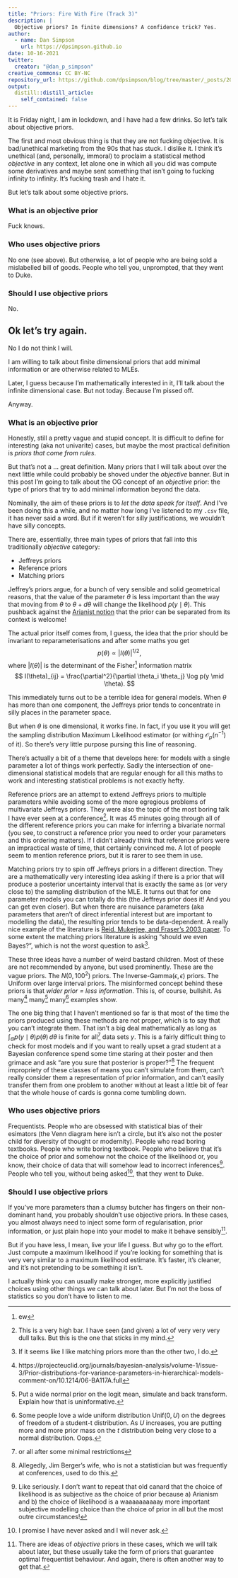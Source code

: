 ```yaml
---
title: "Priors: Fire With Fire (Track 3)"
description: |
  Objective priors? In finite dimensions? A confidence trick? Yes.
author:
  - name: Dan Simpson
    url: https://dpsimpson.github.io
date: 10-16-2021
twitter:
  creator: "@dan_p_simpson"
creative_commons: CC BY-NC
repository_url: https://github.com/dpsimpson/blog/tree/master/_posts/2021-10-15-priors3
output:
  distill::distill_article:
    self_contained: false
---
```


It is Friday night, I am in lockdown, and I have had a few drinks. So let's talk about objective priors.

The first and most obvious thing is that they are not fucking objective. It is bad/unethical marketing from the 90s that has stuck. I dislike it. I think it's unethical (and, personally, immoral) to proclaim a statistical method _objective_ in any context, let alone one in which all you did was compute some derivatives and maybe sent something that isn't going to fucking infinity to infinity. It's fucking trash and I hate it.

But let's talk about some objective priors.


### What is an objective prior

Fuck knows.

### Who uses objective priors
No one (see above). But otherwise, a lot of people who are being sold a mislabelled bill of goods. People who tell you, unprompted, that they went to Duke.

### Should I use objective priors

No.

## Ok let's try again.

No I do not think I will.

I am willing to talk about finite dimensional priors that add minimal information or are otherwise related to MLEs.

Later, I guess because I'm mathematically interested in it, I'll talk about the infinite dimensional case. But not today. Because I'm pissed off.

Anyway.

### What is an objective prior

Honestly, still a pretty vague and stupid concept. It is difficult to define for interesting (aka not univarite) cases, but maybe the most practical definition is _priors that come from rules_.

But that's not a ... great definition. Many priors that I will talk about over the next little while could probably be shoved under the _objective_ banner. But in this post I'm going to talk about the OG concept of an _objective_ prior: the type of priors that try to add minimal information beyond the data.

Nominally, the aim of these priors is to _let the data speak for itself_. 
And I've been doing this a while, and no matter how long I've listened to my 
`.csv` file, it has never said a word. But if it weren't for silly justifications, we wouldn't have silly concepts.

There are, essentially, three main types of priors that fall into this traditionally _objective_ category:

- Jeffreys priors
- Reference priors
- Matching priors

Jeffrey's priors argue, for a bunch of very sensible and solid geometrical reasons, that the value of the parameter $\theta$ is less important than the way that moving from $\theta$ to $\theta + d\theta$ will change the likelihood $p(y \mid \theta)$. This pushback against the [Arianist notion](https://statmodeling.stat.columbia.edu/2018/08/21/against-arianism/) that the prior can be separated from its context is welcome!

The actual prior itself comes from, I guess, the idea that the prior should be invariant to reparameterisations and after some maths you get $$
p(\theta ) \propto |I(\theta)|^{1/2},
$$ where $|I(\theta)|$ is the determinant of the Fisher^[ew] information matrix $$
I(\theta)_{ij} = \frac{\partial^2}{\partial \theta_i \theta_j} \log p(y \mid \theta).
$$

This immediately turns out to be a terrible idea for general models. When $\theta$ has more than one component, the Jeffreys prior tends to concentrate in silly places in the parameter space. 

But when $\theta$ is one dimensional, it works fine. In fact, if you use it you will get the sampling distribution Maximum Likelihood estimator (or withing $\mathcal{O}_p(n^{-1})$ of it). So there's very little purpose pursing this line of reasoning.  

There's actually a bit of a theme that develops here: for models with a single parameter a lot of things work perfectly. Sadly the intersection of one-dimensional statistical models that are regular enough for all this maths to work and interesting statistical problems is not exactly hefty. 

Reference priors are an attempt to extend Jeffreys priors to multiple parameters while avoiding some of the more egregious problems of multivariate Jeffreys priors. They were also the topic of the most boring talk I have ever seen at a conference^[This is a very high bar. I have seen (and given) a lot of very very very dull talks. But this is the one that sticks in my mind.]. It was 45 minutes going through all of the different reference priors you can make for inferring a bivariate normal (you see, to construct a reference prior you need to order your parameters and this ordering matters). If I didn't already think that reference priors were an impractical waste of time, that certainly convinced me. A lot of people seem to mention reference priors, but it is rarer to see them in use.

Matching priors try to spin off Jeffreys priors in a different direction. They are a mathematically very interesting idea asking if there is a prior that will produce a posterior uncertainty interval that is exactly the same as (or very close to) the sampling distribution of the MLE.  It turns out that for one parameter models you can totally do this (the Jeffreys prior does it! And you can get even closer). But when there are nuisance parameters (aka parameters that aren't of direct inferential interest but are important to modelling the data), the resulting prior tends to be data-dependent. A really nice example of the literature is [Reid, Mukerjee, and Fraser's 2003 paper](https://www.jstor.org/stable/4356229).  To some extent the matching priors literature is asking "should we even Bayes?", which is not the worst question to ask^[If it seems like I like matching priors more than the other two, I do.].

These three ideas have a number of weird bastard children. Most of these are not recommended by anyone, but used prominently. These are the vague priors. The $N(0,100^2)$ priors. The $\text{Inverse-Gamma}(\epsilon, \epsilon)$ priors. The Uniform over large interval priors. The misinformed concept behind these priors is that _wider prior = less information_. This is, of course, bullshit. As many^[https://projecteuclid.org/journals/bayesian-analysis/volume-1/issue-3/Prior-distributions-for-variance-parameters-in-hierarchical-models-comment-on/10.1214/06-BA117A.full] many^[Put a wide normal prior on the logit mean, simulate and back transform. Explain how that is uninformative.] many^[Some people love a wide uniform distribution $\text{Unif}(0,U)$ on the degrees of freedom of a student-t distribution. As $U$ increases, you are putting more and more prior mass on the $t$ distribution being very close to a normal distribution. Oops.] examples show.

The one big thing that I haven't mentioned so far is that most of the time the priors produced using these methods are not proper, which is to say that you can't integrate them. That isn't a big deal mathematically as long as $\int_\Theta p(y \mid \theta)p(\theta)\,d\theta$ is finite for all^[or all after some minimal restrictions] data sets $y$. This is a fairly difficult thing to check for most models and if you want to really upset a grad student at a Bayesian conference spend some time staring at their poster and then grimace and ask "are you sure that posterior is proper?"^[Allegedly, Jim Berger's wife, who is not a statistician but was frequently at conferences, used to do this.] The frequent impropriety of these classes of means you can't simulate from them, can't really consider them a representation of prior information, and can't easily transfer them from one problem to another without at least a little bit of fear that the whole house of cards is gonna come tumbling down.

### Who uses objective priors

Frequentists. People who are obsessed with statistical bias of their esimators (the Venn diagram here isn't a circle, but it's also not the poster child for diversity of thought or modernity). People who read boring textbooks. People who write boring textbook. People who believe that it's the choice of prior and somehow not the choice of the likelihood or, you know, their choice of data that will somehow lead to incorrect inferences^[Like seriously. I don't want to repeat that old canard that the choice of likelihood is as subjective as the choice of prior because a) Arianism and b) the choice of likelihood is a waaaaaaaaaay more important subjective modelling choice than the choice of prior in all but the most outre circumstances!]. People who tell you, without being asked^[I promise I have never asked and I will never ask.], that they went to Duke.

### Should I use objective priors

If you've more parameters than a clumsy butcher has fingers on their non-dominant hand, you probably shouldn't use objective priors. In these cases, you almost always need to inject some form of regularisation, prior information, or just plain hope into your model to make it behave sensibly^[There are ideas of _objective_ priors in these cases, which we will talk about later, but these usually take the form of priors that guarantee optimal frequentist behaviour. And again, there is often another way to get that.].

But if you have less, I mean, live your life I guess. But why go to the effort. Just compute a maximum likelihood if you're looking for something that is very very similar to a maximum likelihood estimate. It's faster, it's cleaner, and it's not pretending to be something it isn't.

I actually think you can usually make stronger, more explicitly justified choices using other things we can talk about later. But I'm not the boss of statistics so you don't have to listen to me.